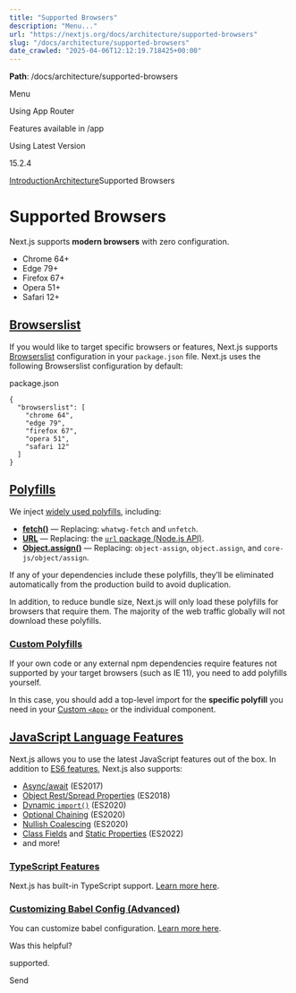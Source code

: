 ---
title: "Supported Browsers"
description: "Menu..."
url: "https://nextjs.org/docs/architecture/supported-browsers"
slug: "/docs/architecture/supported-browsers"
date_crawled: "2025-04-06T12:12:19.718425+00:00"
---

**Path**: /docs/architecture/supported-browsers

Menu

Using App Router

Features available in /app

Using Latest Version

15.2.4

[Introduction](/docs)[Architecture](/docs/architecture)Supported Browsers

# Supported Browsers

Next.js supports **modern browsers** with zero configuration.

* Chrome 64+
* Edge 79+
* Firefox 67+
* Opera 51+
* Safari 12+

## [Browserslist](#browserslist)

If you would like to target specific browsers or features, Next.js supports [Browserslist](https://browsersl.ist) configuration in your `package.json` file. Next.js uses the following Browserslist configuration by default:

package.json

```
{
  "browserslist": [
    "chrome 64",
    "edge 79",
    "firefox 67",
    "opera 51",
    "safari 12"
  ]
}
```

## [Polyfills](#polyfills)

We inject [widely used polyfills](https://github.com/vercel/next.js/blob/canary/packages/next-polyfill-nomodule/src/index.js), including:

* [**fetch()**](https://developer.mozilla.org/docs/Web/API/Fetch_API) — Replacing: `whatwg-fetch` and `unfetch`.
* [**URL**](https://developer.mozilla.org/docs/Web/API/URL) — Replacing: the [`url` package (Node.js API)](https://nodejs.org/api/url.html).
* [**Object.assign()**](https://developer.mozilla.org/docs/Web/JavaScript/Reference/Global_Objects/Object/assign) — Replacing: `object-assign`, `object.assign`, and `core-js/object/assign`.

If any of your dependencies include these polyfills, they’ll be eliminated automatically from the production build to avoid duplication.

In addition, to reduce bundle size, Next.js will only load these polyfills for browsers that require them. The majority of the web traffic globally will not download these polyfills.

### [Custom Polyfills](#custom-polyfills)

If your own code or any external npm dependencies require features not supported by your target browsers (such as IE 11), you need to add polyfills yourself.

In this case, you should add a top-level import for the **specific polyfill** you need in your [Custom `<App>`](/docs/pages/building-your-application/routing/custom-app) or the individual component.

## [JavaScript Language Features](#javascript-language-features)

Next.js allows you to use the latest JavaScript features out of the box. In addition to [ES6 features](https://github.com/lukehoban/es6features), Next.js also supports:

* [Async/await](https://github.com/tc39/ecmascript-asyncawait) (ES2017)
* [Object Rest/Spread Properties](https://github.com/tc39/proposal-object-rest-spread) (ES2018)
* [Dynamic `import()`](https://github.com/tc39/proposal-dynamic-import) (ES2020)
* [Optional Chaining](https://github.com/tc39/proposal-optional-chaining) (ES2020)
* [Nullish Coalescing](https://github.com/tc39/proposal-nullish-coalescing) (ES2020)
* [Class Fields](https://github.com/tc39/proposal-class-fields) and [Static Properties](https://github.com/tc39/proposal-static-class-features) (ES2022)
* and more!

### [TypeScript Features](#typescript-features)

Next.js has built-in TypeScript support. [Learn more here](/docs/pages/api-reference/config/typescript).

### [Customizing Babel Config (Advanced)](#customizing-babel-config-advanced)

You can customize babel configuration. [Learn more here](/docs/pages/building-your-application/configuring/babel).

Was this helpful?

supported.

Send